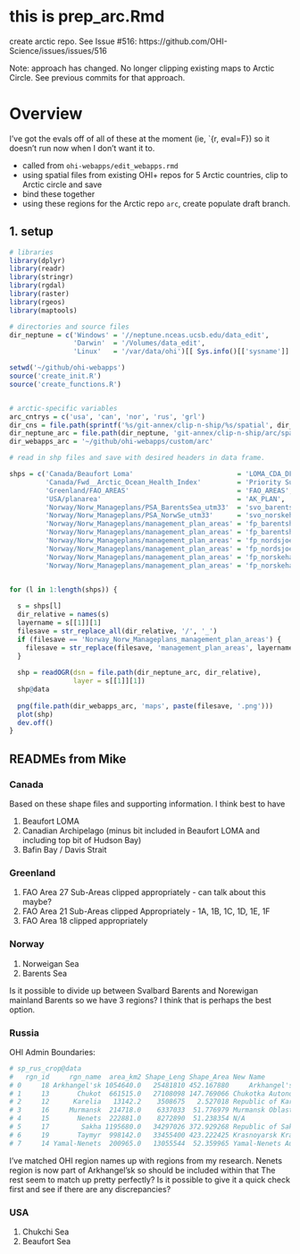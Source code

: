 # this is prep_arc.Rmd
create arctic repo. See Issue #516: https://github.com/OHI-Science/issues/issues/516

Note: approach has changed. No longer clipping existing maps to Arctic Circle. See previous commits for that approach.

# Overview
I've got the evals off of all of these at the moment (ie, `{r, eval=F}) so it doesn't run now when I don't want it to. 

- called from `ohi-webapps/edit_webapps.rmd`
- using spatial files from existing OHI+ repos for 5 Arctic countries, clip to Arctic circle and save
- bind these together
- using these regions for the Arctic repo `arc`, create populate draft branch.


## 1. setup

```r

# libraries
library(dplyr)
library(readr)
library(stringr)
library(rgdal)
library(raster)
library(rgeos)
library(maptools)

# directories and source files
dir_neptune = c('Windows' = '//neptune.nceas.ucsb.edu/data_edit',
                'Darwin'  = '/Volumes/data_edit',
                'Linux'   = '/var/data/ohi')[[ Sys.info()[['sysname']] ]]

setwd('~/github/ohi-webapps')
source('create_init.R')
source('create_functions.R')


# arctic-specific variables 
arc_cntrys = c('usa', 'can', 'nor', 'rus', 'grl')
dir_cns = file.path(sprintf('%s/git-annex/clip-n-ship/%s/spatial', dir_neptune, arc_cntrys)) %>% setNames(arc_cntrys)
dir_neptune_arc = file.path(dir_neptune, 'git-annex/clip-n-ship/arc/spatial/custom/raw')
dir_webapps_arc = '~/github/ohi-webapps/custom/arc'

```

```r
# read in shp files and save with desired headers in data frame.

shps = c('Canada/Beaufort Loma'                          = 'LOMA_CDA_DFO_2007', 
         'Canada/Fwd__Arctic_Ocean_Health_Index'         = 'Priority Sub-regions',
         'Greenland/FAO_AREAS'                           = 'FAO_AREAS', 
         'USA/planarea'                                  = 'AK_PLAN', 
         'Norway/Norw_Manageplans/PSA_BarentsSea_utm33'  = 'svo_barentshavetf',
         'Norway/Norw_Manageplans/PSA_NorwSe_utm33'      = 'svo_norskehavetf',
         'Norway/Norw_Manageplans/management_plan_areas' = 'fp_barentshavet_grenser',
         'Norway/Norw_Manageplans/management_plan_areas' = 'fp_barentshavet',
         'Norway/Norw_Manageplans/management_plan_areas' = 'fp_nordsjoen_grenser',
         'Norway/Norw_Manageplans/management_plan_areas' = 'fp_nordsjoen',
         'Norway/Norw_Manageplans/management_plan_areas' = 'fp_norskehavet_grenser',
         'Norway/Norw_Manageplans/management_plan_areas' = 'fp_norskehavet')


for (l in 1:length(shps)) {
  
  s = shps[l]
  dir_relative = names(s)
  layername = s[[1]][1]
  filesave = str_replace_all(dir_relative, '/', '_')
  if (filesave == 'Norway_Norw_Manageplans_management_plan_areas') {
    filesave = str_replace(filesave, 'management_plan_areas', layername)
  }
  
  shp = readOGR(dsn = file.path(dir_neptune_arc, dir_relative),
                layer = s[[1]][1])
  shp@data
  
  png(file.path(dir_webapps_arc, 'maps', paste(filesave, '.png')))
  plot(shp) 
  dev.off()
}

```



## READMEs from Mike

### Canada

Based on these shape files and supporting information. I think best to have

1. Beaufort LOMA
2. Canadian Archipelago (minus bit included in Beaufort LOMA and including top bit of Hudson Bay)
3. Bafin Bay / Davis Strait

### Greenland

1. FAO Area 27 Sub-Areas clipped appropriately - can talk about this maybe?
2. FAO Area 21 Sub-Areas clipped Appropriately - 1A, 1B, 1C, 1D, 1E, 1F
3. FAO Area 18 clipped appropriately

### Norway

1. Norweigan Sea
2. Barents Sea

Is it possible to divide up between Svalbard Barents and Norewigan mainland Barents so we have 3 regions?
I think that is perhaps the best option.


### Russia

OHI Admin Boundaries:

```r
# sp_rus_crop@data
#   rgn_id     rgn_name  area_km2 Shape_Leng Shape_Area	New Name			Fisheries Region
# 0     18 Arkhangel'sk 1054640.0   25481810 452.167880 	Arkhangel'sk			Dvina-Pechora
# 1     13       Chukot  661515.0   27108098 147.769066	Chukotka Autonomous Okrug	Northeastern
# 2     12      Karelia   13142.2    3508675   2.527018	Republic of Karelia		Barents and White Sea
# 3     16     Murmansk  214718.0    6337033  51.776979	Murmansk Oblast			North-West	
# 4     15       Nenets  222881.0    8272890  51.238354	N/A				N/A
# 5     17        Sakha 1195680.0   34297026 372.929268	Republic of Sakha (Yakutia)	Lena
# 6     19       Taymyr  998142.0   33455400 423.222425	Krasnoyarsk Krai		Yenisey
# 7     14 Yamal-Nenets  200965.0   13055544  52.359965	Yamal-Nenets Auto. Okrug	Nizhneobskoe
```

I've matched OHI region names up with regions from my research. 
Nenets region is now part of Arkhangel'sk so should be included within that
The rest seem to match up pretty perfectly? Is it possible to give it a quick check first and see if there are
any discrepancies?

### USA

1. Chukchi Sea
2. Beaufort Sea
